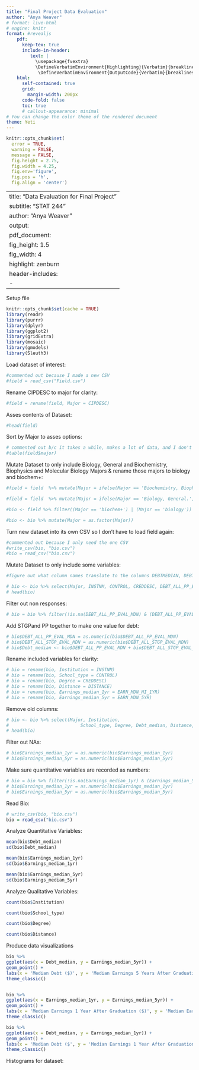 ```yaml
---
title: "Final Project Data Evaluation"
author: "Anya Weaver"
# format: live-html
# engine: knitr
format: #revealjs
    pdf:
      keep-tex: true
      include-in-header:
         text: |
           \usepackage{fvextra}
           \DefineVerbatimEnvironment{Highlighting}{Verbatim}{breaklines,commandchars=\\\{\}}
            \DefineVerbatimEnvironment{OutputCode}{Verbatim}{breaklines,commandchars=\\\{\}}
    html:
      self-contained: true
      grid:
        margin-width: 200px
      code-fold: false
      toc: true
      # callout-appearance: minimal
# You can change the color theme of the rendered document 
theme: Yeti
---
```


```r
knitr::opts_chunk$set(
  error = TRUE,
  warning = FALSE,
  message = FALSE,
  fig.height = 2.75, 
  fig.width = 4.25,
  fig.env='figure',
  fig.pos = 'h',
  fig.align = 'center')
```

---
title: "Data Evaluation for Final Project"
subtitle: "STAT 244"
author: "Anya Weaver"
output:
  pdf_document:
    fig_height: 1.5
    fig_width: 4
    highlight: zenburn
header-includes:
  - \usepackage{booktabs}
---

Setup file

```r
knitr::opts_chunk$set(cache = TRUE)
library(readr)
library(purrr)
library(dplyr)
library(ggplot2)
library(gridExtra)
library(mosaic)
library(gmodels)
library(Sleuth3)
```

Load dataset of interest:

```r
#commented out because I made a new CSV
#field = read_csv("Field.csv")
```

Rename CIPDESC to major for clarity:

```r
#field = rename(field, Major = CIPDESC)
```

Asses contents of Dataset:

```r
#head(field)
```

Sort by Major to asses options:

```r
# commented out b/c it takes a while, makes a lot of data, and I don't need to do it again
#table(field$major)
```

Mutate Dataset to only include Biology, General and  Biochemistry, Biophysics and Molecular Biology Majors & rename those majors to biology and biochem+:

```r
#field = field  %>% mutate(Major = ifelse(Major == 'Biochemistry, Biophysics and Molecular Biology.', "biochem+", Major))

#field = field  %>% mutate(Major = ifelse(Major == 'Biology, General.', "biology", Major))

#bio <- field %>% filter((Major == 'biochem+') | (Major == 'biology'))

#bio <- bio %>% mutate(Major = as.factor(Major))
```

Turn new dataset into its own CSV so I don't have to load field again:

```r
#commented out because I only need the one CSV
#write_csv(bio, "bio.csv")
#bio = read_csv("bio.csv")
```

Mutate Dataset to only include some variables:

```r
#figure out what column names translate to the columns DEBTMEDIAN, DEBTMEAN, and MD_EARN_WNE. Figure out how gender comes into it. 

# bio <- bio %>% select(Major, INSTNM, CONTROL, CREDDESC, DEBT_ALL_PP_EVAL_MDN, DEBT_ALL_STGP_EVAL_MDN, EARN_MDN_HI_1YR, DISTANCE, EARN_MDN_5YR)
# head(bio)
```

Filter out non responses:

```r
# bio = bio %>% filter(!is.na(DEBT_ALL_PP_EVAL_MDN) & (DEBT_ALL_PP_EVAL_MDN !="PS"))
```

Add STGPand PP together to make one value for debt:

```r
# bio$DEBT_ALL_PP_EVAL_MDN = as.numeric(bio$DEBT_ALL_PP_EVAL_MDN)
# bio$DEBT_ALL_STGP_EVAL_MDN = as.numeric(bio$DEBT_ALL_STGP_EVAL_MDN)
# bio$Debt_median <- bio$DEBT_ALL_PP_EVAL_MDN + bio$DEBT_ALL_STGP_EVAL_MDN
```

Rename included variables for clarity:

```r
# bio = rename(bio, Institution = INSTNM)
# bio = rename(bio, School_type = CONTROL)
# bio = rename(bio, Degree = CREDDESC)
# bio = rename(bio, Distance = DISTANCE)
# bio = rename(bio, Earnings_median_1yr = EARN_MDN_HI_1YR)
# bio = rename(bio, Earnings_median_5yr = EARN_MDN_5YR)
```

Remove old columns:

```r
# bio <- bio %>% select(Major, Institution, 
#                           School_type, Degree, Debt_median, Distance, Earnings_median_1yr, Earnings_median_5yr)
# head(bio)
```
Filter out NAs:

```r
# bio$Earnings_median_1yr = as.numeric(bio$Earnings_median_1yr)
# bio$Earnings_median_5yr = as.numeric(bio$Earnings_median_5yr)
```


Make sure quantitative variables are recorded as numbers:

```r
# bio = bio %>% filter(!is.na(Earnings_median_1yr) & (Earnings_median_5yr !="PS"))
# bio$Earnings_median_1yr = as.numeric(bio$Earnings_median_1yr)
# bio$Earnings_median_5yr = as.numeric(bio$Earnings_median_5yr)
```

Read Bio:

```r
# write_csv(bio, "bio.csv")
bio = read_csv("bio.csv")
```

Analyze Quantitative Variables:

```r
mean(bio$Debt_median)
sd(bio$Debt_median)

mean(bio$Earnings_median_1yr)
sd(bio$Earnings_median_1yr)

mean(bio$Earnings_median_5yr)
sd(bio$Earnings_median_5yr)
```

Analyze Qualitative Variables:

```r
count(bio$Institution)

count(bio$School_type)

count(bio$Degree)

count(bio$Distance)

```

Produce data visualizations

```r
bio %>%
ggplot(aes(x = Debt_median, y = Earnings_median_5yr)) +
geom_point() +
labs(x = 'Median Debt ($)', y = 'Median Earnings 5 Years After Graduation ($)') +
theme_classic()


bio %>%
ggplot(aes(x = Earnings_median_1yr, y = Earnings_median_5yr)) +
geom_point() +
labs(x = 'Median Earnings 1 Year After Graduation ($)', y = 'Median Earnings 5 Years After Graduation ($)') +
theme_classic()

bio %>%
ggplot(aes(x = Debt_median, y = Earnings_median_1yr)) +
geom_point() +
labs(x = 'Median Debt ($', y = 'Median Earnings 1 Year After Graduation ($)') +
theme_classic()

```

Histograms for dataset:

```r

```



